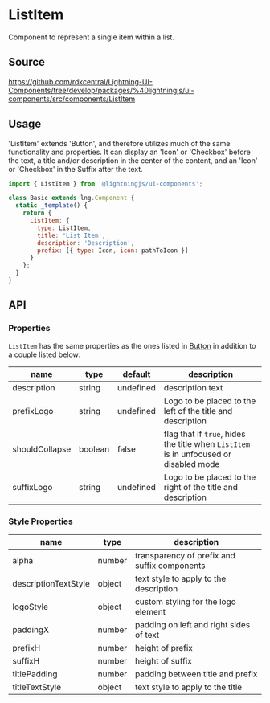 ﻿<!--
  Copyright 2023 Comcast Cable Communications Management, LLC

  Licensed under the Apache License, Version 2.0 (the "License");
  you may not use this file except in compliance with the License.
  You may obtain a copy of the License at

  http://www.apache.org/licenses/LICENSE-2.0

  Unless required by applicable law or agreed to in writing, software
  distributed under the License is distributed on an "AS IS" BASIS,
  WITHOUT WARRANTIES OR CONDITIONS OF ANY KIND, either express or implied.
  See the License for the specific language governing permissions and
  limitations under the License.

  SPDX-License-Identifier: Apache-2.0
-->


# ListItem

Component to represent a single item within a list.

## Source

https://github.com/rdkcentral/Lightning-UI-Components/tree/develop/packages/%40lightningjs/ui-components/src/components/ListItem

## Usage

'ListItem' extends 'Button', and therefore utilizes much of the same functionality and properties. It can display an 'Icon' or 'Checkbox' before the text, a title and/or description in the center of the content, and an 'Icon' or 'Checkbox' in the Suffix after the text.

```js
import { ListItem } from '@lightningjs/ui-components';

class Basic extends lng.Component {
  static _template() {
    return {
      ListItem: {
        type: ListItem,
        title: 'List Item',
        description: 'Description',
        prefix: [{ type: Icon, icon: pathToIcon }]
      }
    };
  }
}
```

<Canvas>
  <Story id="controls-listitem--list-item" />
</Canvas>

## API

### Properties

`ListItem` has the same properties as the ones listed in [Button](?path=/docs/elements-button--basic) in addition to a couple listed below:

| name           | type    | default   | description                                                                           |
| -------------- | ------- | --------- | ------------------------------------------------------------------------------------- |
| description    | string  | undefined | description text                                                                      |
| prefixLogo     | string  | undefined | Logo to be placed to the left of the title and description                            |
| shouldCollapse | boolean | false     | flag that if `true`, hides the title when `ListItem` is in unfocused or disabled mode |
| suffixLogo     | string  | undefined | Logo to be placed to the right of the title and description                           |

### Style Properties

| name                 | type   | description                                  |
| -------------------- | ------ | -------------------------------------------- |
| alpha                | number | transparency of prefix and suffix components |
| descriptionTextStyle | object | text style to apply to the description       |
| logoStyle            | object | custom styling for the logo element          |
| paddingX             | number | padding on left and right sides of text      |
| prefixH              | number | height of prefix                             |
| suffixH              | number | height of suffix                             |
| titlePadding         | number | padding between title and prefix             |
| titleTextStyle       | object | text style to apply to the title             |
